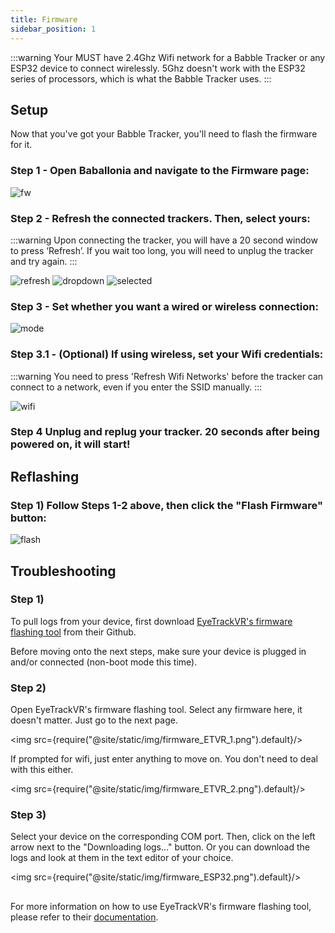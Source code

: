 ```yaml
---
title: Firmware
sidebar_position: 1
---
```


:::warning 
Your MUST have 2.4Ghz Wifi network for a Babble Tracker or any ESP32 device to connect wirelessly. 
5Ghz doesn't work with the ESP32 series of processors, which is what the Babble Tracker uses.
::: 


## Setup

Now that you've got your Babble Tracker, you'll need to flash the firmware for it.

### Step 1 - Open Baballonia and navigate to the Firmware page:

![fw](@site\static\img\avalonia\firmware\new\fw.png)

### Step 2 - Refresh the connected trackers. Then, select yours:

:::warning
Upon connecting the tracker, you will have a 20 second window to press ‘Refresh’. If you wait too long, you will need to unplug the tracker and try again.
:::

![refresh](@site\static\img\avalonia\firmware\new\refresh.png)
![dropdown](@site\static\img\avalonia\firmware\new\dropdown.png)
![selected](@site\static\img\avalonia\firmware\new\selected.png)

### Step 3 - Set whether you want a wired or wireless connection:

![mode](@site\static\img\avalonia\firmware\new\mode.png)

### Step 3.1 - (Optional) If using wireless, set your Wifi credentials:

:::warning
You need to press 'Refresh Wifi Networks' before the tracker can connect to a network, even if you enter the SSID manually.
:::

![wifi](@site\static\img\avalonia\firmware\new\wifi.png)

### Step 4 Unplug and replug your tracker. 20 seconds after being powered on, it will start!

## Reflashing

### Step 1) Follow Steps 1-2 above, then click the "Flash Firmware" button:

![flash](@site\static\img\avalonia\firmware\new\flash.png)

## Troubleshooting

### Step 1)
To pull logs from your device, first download [EyeTrackVR's firmware flashing tool](https://github.com/EyeTrackVR/FirmwareFlashingTool/releases) from their Github. 

Before moving onto the next steps, make sure your device is plugged in and/or connected (non-boot mode this time).

### Step 2)
Open EyeTrackVR's firmware flashing tool. Select any firmware here, it doesn't matter. Just go to the next page. 


<img src={require("@site/static/img/firmware_ETVR_1.png").default}/>

If prompted for wifi, just enter anything to move on. You don't need to deal with this either.

<img src={require("@site/static/img/firmware_ETVR_2.png").default}/>

### Step 3)
Select your device on the corresponding COM port. Then, click on the left arrow next to the "Downloading logs..." button. Or you can download the logs and look at them in the text editor of your choice.

<img src={require("@site/static/img/firmware_ESP32.png").default}/>

##

For more information on how to use EyeTrackVR's firmware flashing tool, please refer to their [documentation](https://docs.eyetrackvr.dev/firmware_guide/flashing_tool).
